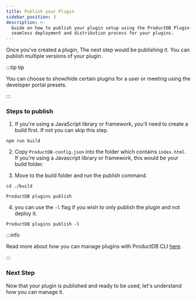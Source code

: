 ```yaml
---
title: Publish your Plugin
sidebar_position: 3
description: >-
  Guide on how to publish your plugin setup using the ProductDB Plugin SDK. Ensure a
  seamless deployment and distribution process for your plugins.
---
```


Once you've created a plugin, The next step would be publishing it. You can publish multiple versions of your plugin.

:::tip tip

You can choose to show/hide certain plugins for a user or meeting using the developer portal presets.

:::

### Steps to publish

1. If you're using a JavaScript library or framework, you'll need to create a
   build first. If not you can skip this step.

```
npm run build
```

2. Copy `ProductDB-config.json` into the folder which contains `index.html`. If
   you're using a Javascript library or framework, this would be your build
   folder.

3. Move to the build folder and run the publish command.

```shell
cd ./build
```

```shell
ProductDB plugins publish
```

4.  you can use the `-l` flag if you wish to only publish the plugin and not
    deploy it.

```shell
ProductDB plugins publish -l
```

:::info

Read more about how you can manage plugins with ProductDB CLI
[here](/cli/plugins#publishing-a-plugin).

:::

### Next Step

Now that your plugin is published and ready to be used, let's understand how you
can manage it.

<head>
  <title>Plugin SDK Publish your Plugin</title>
  <meta
    name="description"
    content="Guide on how to publish your plugin setup using the ProductDB Plugin SDK. Ensure a seamless deployment and distribution process for your plugins."
  />
</head>
